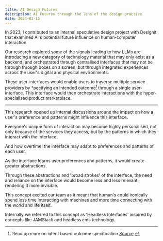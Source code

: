 ```yaml
---
title: AI Design Futures
description: AI Futures through the lens of the design practice.
date: 2024-03-15
---
```


In 2023, I contributed to an internal speculative design project with Designit that examined AI's potential future influence on human-computer interaction.

Our research explored some of the signals leading to how LLMs are introducing a new category of technology material that may only exist as a backend, and orchestrated through centralised interfaces that may not be through through boxes on a screen, but through integrated experiences across the user's digital and physical environments. 

These user-interfaces would enable users to traverse multiple service providers by *pecifying an intended outcome[^1] through a single user-interface. This interface would then orchestrate interactions with the hyper-specialised product marketplace.
- - - 
This research opened up internal discussions around the impact on how a user's preference and patterns might influence this interface.

Everyone's unique form of interaction may become highly personalised, not only because of the services they access, but by the patterns in which they interact with the interface.

And how overtime, the interface may adapt to preferences and patterns of each user.

As the interface learns user preferences and patterns, it would create greater abstractions.

Through these abstractions and 'broad strokes' of the interface, the need and reliance on the interface would become less and less relevant, rendering it more invisible.

This concept excited our team as it meant that human's could ironically spend less time interacting with machines and more time connecting with the world and life itself.

Internally we referred to this concept as 'Headless Interfaces' inspired by concepts like JAMStack and headless cms technology.

[^1]: Read up more on intent based outcome specification [Source](https://arc.net/l/quote/kujvyxoq).